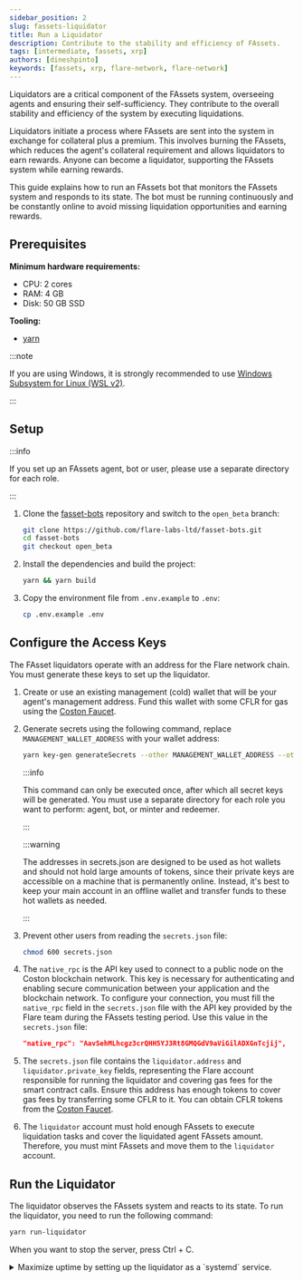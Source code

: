 ```yaml
---
sidebar_position: 2
slug: fassets-liquidator
title: Run a Liquidator
description: Contribute to the stability and efficiency of FAssets.
tags: [intermediate, fassets, xrp]
authors: [dineshpinto]
keywords: [fassets, xrp, flare-network, flare-network]
---
```


Liquidators are a critical component of the FAssets system, overseeing agents and ensuring their self-sufficiency. They contribute to the overall stability and efficiency of the system by executing liquidations.

Liquidators initiate a process where FAssets are sent into the system in exchange for collateral plus a premium. This involves burning the FAssets, which reduces the agent's collateral requirement and allows liquidators to earn rewards. Anyone can become a liquidator, supporting the FAssets system while earning rewards.

This guide explains how to run an FAssets bot that monitors the FAssets system and responds to its state. The bot must be running continuously and be constantly online to avoid missing liquidation opportunities and earning rewards.

## Prerequisites

**Minimum hardware requirements:**

- CPU: 2 cores
- RAM: 4 GB
- Disk: 50 GB SSD

**Tooling:**

- [yarn](https://yarnpkg.com/)

:::note

If you are using Windows, it is strongly recommended to use [Windows Subsystem for Linux (WSL v2)](https://docs.microsoft.com/en-us/windows/wsl/about).

:::

## Setup

:::info

If you set up an FAssets agent, bot or user, please use a separate directory for each role.

:::

1. Clone the [fasset-bots](https://github.com/flare-labs-ltd/fasset-bots) repository and switch to the `open_beta` branch:

   ```bash
   git clone https://github.com/flare-labs-ltd/fasset-bots.git
   cd fasset-bots
   git checkout open_beta
   ```

2. Install the dependencies and build the project:

   ```bash
   yarn && yarn build
   ```

3. Copy the environment file from `.env.example` to `.env`:

   ```bash
   cp .env.example .env
   ```

## Configure the Access Keys

The FAsset liquidators operate with an address for the Flare network chain. You must generate these keys to set up the liquidator.

1.  Create or use an existing management (cold) wallet that will be your agent's management address. Fund this wallet with some CFLR for gas using the [Coston Faucet](https://faucet.flare.network/coston).

2.  Generate secrets using the following command, replace `MANAGEMENT_WALLET_ADDRESS` with your wallet address:

    ```bash
    yarn key-gen generateSecrets --other MANAGEMENT_WALLET_ADDRESS --other -o secrets.json
    ```

    :::info

    This command can only be executed once, after which all secret keys will be generated. You must use a separate directory for each role you want to perform: agent, bot, or minter and redeemer.

    :::

    :::warning

    The addresses in secrets.json are designed to be used as hot wallets and should not hold large amounts of tokens, since their private keys are accessible on a machine that is permanently online. Instead, it's best to keep your main account in an offline wallet and transfer funds to these hot wallets as needed.

    :::

3.  Prevent other users from reading the `secrets.json` file:

    ```bash
    chmod 600 secrets.json
    ```

4.  The `native_rpc` is the API key used to connect to a public node on the Coston blockchain network.
    This key is necessary for authenticating and enabling secure communication between your application and the blockchain network.
    To configure your connection, you must fill the `native_rpc` field in the `secrets.json` file with the API key provided by the Flare team during the FAssets testing period.
    Use this value in the `secrets.json` file:

    ```json
    "native_rpc": "AavSehMLhcgz3crQHH5YJ3Rt8GMQGdV9aViGilADXGnTcjij",
    ```

5.  The `secrets.json` file contains the `liquidator.address` and `liquidator.private_key` fields, representing the Flare account responsible for running the liquidator and covering gas fees for the smart contract calls. Ensure this address has enough tokens to cover gas fees by transferring some CFLR to it. You can obtain CFLR tokens from the [Coston Faucet](https://faucet.flare.network/).

6.  The `liquidator` account must hold enough FAssets to execute liquidation tasks and cover the liquidated agent FAssets amount.
    Therefore, you must mint FAssets and move them to the `liquidator` account.

## Run the Liquidator

The liquidator observes the FAssets system and reacts to its state.
To run the liquidator, you need to run the following command:

```bash
yarn run-liquidator
```

When you want to stop the server, press Ctrl + C.

<details>
<summary>Maximize uptime by setting up the liquidator as a `systemd` service.</summary>

1. Download the example [`liquidator-bot.service`](https://github.com/flare-labs-ltd/fasset-bots/blob/main/docs/systemd/liquidator-bot.service) from the repository.

2. Modify the following variables in `liquidator-bot.service`:

   - **WorkingDirectory**: Set this to your `fasset-bots` checkout directory.
   - **User**, **Group**: Set these to the user under which the service should run.
   - **ExecStart**: If required, change the path to `node`.

3. Copy the modified service file to `systemd` directory:

   ```bash
   sudo cp liquidator-bot.service /etc/systemd/system/
   ```

4. Reload the `systemd` daemon to recognize the new service:

   ```bash
   sudo systemctl daemon-reload
   ```

5. **Manage the service:**

   To start the service:

   ```bash
   sudo systemctl start liquidator-bot
   ```

   To stop the service:

   ```bash
   sudo systemctl stop liquidator-bot
   ```

6. Enable auto-start on boot:

   ```bash
   sudo systemctl enable liquidator-bot
   ```

7. **View service logs:**

   Follow the console output live:

   ```bash
   sudo journalctl -fu liquidator-bot.service
   ```

   View past logs in `less`:

   ```bash
   sudo journalctl -eu liquidator-bot.service
   ```

**Additional Tips**

- Always verify the paths and user permissions when setting up the service to avoid common issues.
- Use `sudo systemctl status liquidator-bot` to check the status and troubleshoot any problems with the service.

</details>
